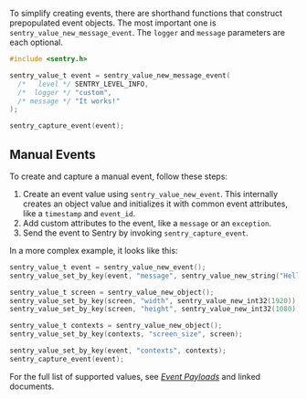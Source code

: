To simplify creating events, there are shorthand functions that construct prepopulated event objects. The most important one is `sentry_value_new_message_event`. The `logger` and `message` parameters are each optional.

```c
#include <sentry.h>

sentry_value_t event = sentry_value_new_message_event(
  /*   level */ SENTRY_LEVEL_INFO,
  /*  logger */ "custom",
  /* message */ "It works!"
);

sentry_capture_event(event);
```

## Manual Events

To create and capture a manual event, follow these steps:

1. Create an event value using `sentry_value_new_event`. This internally creates an object value and initializes it with common event attributes, like a `timestamp` and `event_id`.
2. Add custom attributes to the event, like a `message` or an `exception`.
3. Send the event to Sentry by invoking `sentry_capture_event`.

In a more complex example, it looks like this:

```c
sentry_value_t event = sentry_value_new_event();
sentry_value_set_by_key(event, "message", sentry_value_new_string("Hello!"));

sentry_value_t screen = sentry_value_new_object();
sentry_value_set_by_key(screen, "width", sentry_value_new_int32(1920));
sentry_value_set_by_key(screen, "height", sentry_value_new_int32(1080));

sentry_value_t contexts = sentry_value_new_object();
sentry_value_set_by_key(contexts, "screen_size", screen);

sentry_value_set_by_key(event, "contexts", contexts);
sentry_capture_event(event);
```

For the full list of supported values, see [_Event Payloads_](https://develop.sentry.dev/sdk/event-payloads/) and linked documents.
